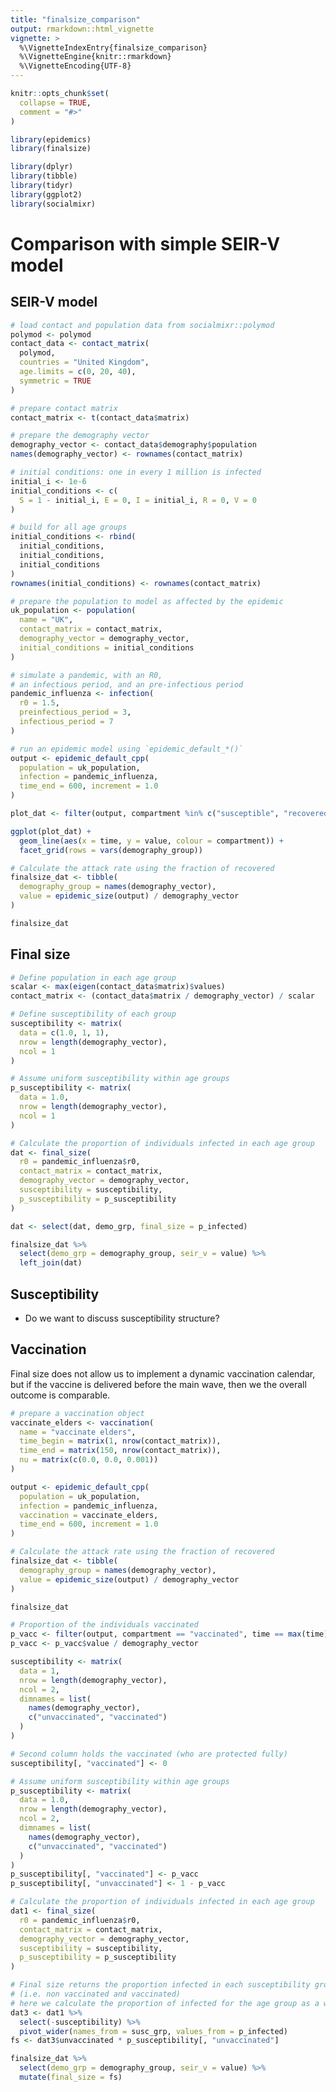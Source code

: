 ```yaml
---
title: "finalsize_comparison"
output: rmarkdown::html_vignette
vignette: >
  %\VignetteIndexEntry{finalsize_comparison}
  %\VignetteEngine{knitr::rmarkdown}
  %\VignetteEncoding{UTF-8}
---
```


```r
knitr::opts_chunk$set(
  collapse = TRUE,
  comment = "#>"
)
```

```r
library(epidemics)
library(finalsize)

library(dplyr)
library(tibble)
library(tidyr)
library(ggplot2)
library(socialmixr)
```

# Comparison with simple SEIR-V model

## SEIR-V model

```r
# load contact and population data from socialmixr::polymod
polymod <- polymod
contact_data <- contact_matrix(
  polymod,
  countries = "United Kingdom",
  age.limits = c(0, 20, 40),
  symmetric = TRUE
)

# prepare contact matrix
contact_matrix <- t(contact_data$matrix)

# prepare the demography vector
demography_vector <- contact_data$demography$population
names(demography_vector) <- rownames(contact_matrix)

# initial conditions: one in every 1 million is infected
initial_i <- 1e-6
initial_conditions <- c(
  S = 1 - initial_i, E = 0, I = initial_i, R = 0, V = 0
)

# build for all age groups
initial_conditions <- rbind(
  initial_conditions,
  initial_conditions,
  initial_conditions
)
rownames(initial_conditions) <- rownames(contact_matrix)

# prepare the population to model as affected by the epidemic
uk_population <- population(
  name = "UK",
  contact_matrix = contact_matrix,
  demography_vector = demography_vector,
  initial_conditions = initial_conditions
)

# simulate a pandemic, with an R0,
# an infectious period, and an pre-infectious period
pandemic_influenza <- infection(
  r0 = 1.5,
  preinfectious_period = 3,
  infectious_period = 7
)

# run an epidemic model using `epidemic_default_*()`
output <- epidemic_default_cpp(
  population = uk_population,
  infection = pandemic_influenza,
  time_end = 600, increment = 1.0
)

plot_dat <- filter(output, compartment %in% c("susceptible", "recovered"))

ggplot(plot_dat) +
  geom_line(aes(x = time, y = value, colour = compartment)) +
  facet_grid(rows = vars(demography_group))
```

```r
# Calculate the attack rate using the fraction of recovered
finalsize_dat <- tibble(
  demography_group = names(demography_vector),
  value = epidemic_size(output) / demography_vector
)

finalsize_dat
```

## Final size

```r
# Define population in each age group
scalar <- max(eigen(contact_data$matrix)$values)
contact_matrix <- (contact_data$matrix / demography_vector) / scalar

# Define susceptibility of each group
susceptibility <- matrix(
  data = c(1.0, 1, 1),
  nrow = length(demography_vector),
  ncol = 1
)

# Assume uniform susceptibility within age groups
p_susceptibility <- matrix(
  data = 1.0,
  nrow = length(demography_vector),
  ncol = 1
)

# Calculate the proportion of individuals infected in each age group
dat <- final_size(
  r0 = pandemic_influenza$r0,
  contact_matrix = contact_matrix,
  demography_vector = demography_vector,
  susceptibility = susceptibility,
  p_susceptibility = p_susceptibility
)

dat <- select(dat, demo_grp, final_size = p_infected)

finalsize_dat %>%
  select(demo_grp = demography_group, seir_v = value) %>%
  left_join(dat)
```

## Susceptibility

- Do we want to discuss susceptibility structure?

## Vaccination

Final size does not allow us to implement a dynamic vaccination calendar, but if the vaccine is delivered before the main wave, then we the overall outcome is comparable. 

```r
# prepare a vaccination object
vaccinate_elders <- vaccination(
  name = "vaccinate elders",
  time_begin = matrix(1, nrow(contact_matrix)),
  time_end = matrix(150, nrow(contact_matrix)),
  nu = matrix(c(0.0, 0.0, 0.001))
)

output <- epidemic_default_cpp(
  population = uk_population,
  infection = pandemic_influenza,
  vaccination = vaccinate_elders,
  time_end = 600, increment = 1.0
)

# Calculate the attack rate using the fraction of recovered
finalsize_dat <- tibble(
  demography_group = names(demography_vector),
  value = epidemic_size(output) / demography_vector
)

finalsize_dat
```

```r
# Proportion of the individuals vaccinated
p_vacc <- filter(output, compartment == "vaccinated", time == max(time))
p_vacc <- p_vacc$value / demography_vector

susceptibility <- matrix(
  data = 1,
  nrow = length(demography_vector),
  ncol = 2,
  dimnames = list(
    names(demography_vector),
    c("unvaccinated", "vaccinated")
  )
)

# Second column holds the vaccinated (who are protected fully)
susceptibility[, "vaccinated"] <- 0

# Assume uniform susceptibility within age groups
p_susceptibility <- matrix(
  data = 1.0,
  nrow = length(demography_vector),
  ncol = 2,
  dimnames = list(
    names(demography_vector),
    c("unvaccinated", "vaccinated")
  )
)
p_susceptibility[, "vaccinated"] <- p_vacc
p_susceptibility[, "unvaccinated"] <- 1 - p_vacc

# Calculate the proportion of individuals infected in each age group
dat1 <- final_size(
  r0 = pandemic_influenza$r0,
  contact_matrix = contact_matrix,
  demography_vector = demography_vector,
  susceptibility = susceptibility,
  p_susceptibility = p_susceptibility
)

# Final size returns the proportion infected in each susceptibility group
# (i.e. non vaccinated and vaccinated)
# here we calculate the proportion of infected for the age group as a whole
dat3 <- dat1 %>%
  select(-susceptibility) %>%
  pivot_wider(names_from = susc_grp, values_from = p_infected)
fs <- dat3$unvaccinated * p_susceptibility[, "unvaccinated"]

finalsize_dat %>%
  select(demo_grp = demography_group, seir_v = value) %>%
  mutate(final_size = fs)
```
